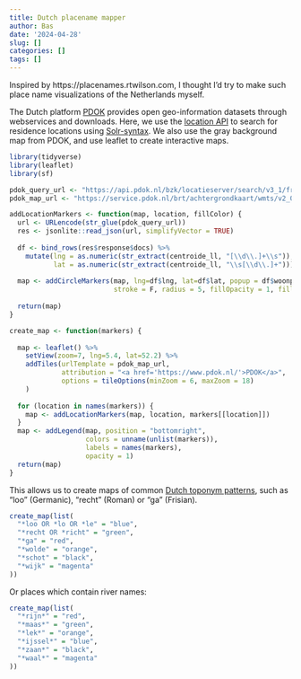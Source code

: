 ```yaml
---
title: Dutch placename mapper
author: Bas
date: '2024-04-28'
slug: []
categories: []
tags: []
---
```


Inspired by https://placenames.rtwilson.com, I thought I'd try to make such place name visualizations of the Netherlands myself.  

The Dutch platform [PDOK](https://www.pdok.nl) provides open geo-information datasets through webservices and downloads. Here, we use the [location API](https://api.pdok.nl/bzk/locatieserver/search/v3_1/ui/) to search for residence locations using [Solr-syntax](https://solr.apache.org/guide/6_6/the-standard-query-parser.html#the-standard-query-parser). We also use the gray background map from PDOK, and use leaflet to create interactive maps.

```r
library(tidyverse)
library(leaflet)
library(sf)

pdok_query_url <- "https://api.pdok.nl/bzk/locatieserver/search/v3_1/free?q={location}&fq=type:woonplaats&fq=bron:BAG&fl=id woonplaatsnaam weergavenaam centroide_ll&df=woonplaatsnaam&rows=100"
pdok_map_url <- "https://service.pdok.nl/brt/achtergrondkaart/wmts/v2_0/grijs/EPSG:3857/{z}/{x}/{y}.png"

addLocationMarkers <- function(map, location, fillColor) {
  url <- URLencode(str_glue(pdok_query_url))
  res <- jsonlite::read_json(url, simplifyVector = TRUE)
  
  df <- bind_rows(res$response$docs) %>% 
    mutate(lng = as.numeric(str_extract(centroide_ll, "[\\d\\.]+\\s")),
           lat = as.numeric(str_extract(centroide_ll, "\\s[\\d\\.]+")))
  
  map <- addCircleMarkers(map, lng=df$lng, lat=df$lat, popup = df$woonplaatsnaam,
                          stroke = F, radius = 5, fillOpacity = 1, fillColor = fillColor, color = fillColor)
  
  return(map)
}

create_map <- function(markers) {
  
  map <- leaflet() %>% 
    setView(zoom=7, lng=5.4, lat=52.2) %>%
    addTiles(urlTemplate = pdok_map_url,
             attribution = "<a href='https://www.pdok.nl/'>PDOK</a>",
             options = tileOptions(minZoom = 6, maxZoom = 18)
    )
  
  for (location in names(markers)) {
    map <- addLocationMarkers(map, location, markers[[location]])
  }
  map <- addLegend(map, position = "bottomright",
                   colors = unname(unlist(markers)),
                   labels = names(markers),
                   opacity = 1)
  return(map)
}
```

This allows us to create maps of common [Dutch toponym patterns](https://nl.wikipedia.org/wiki/Toponiem), such as "loo" (Germanic), "recht" (Roman) or "ga" (Frisian).

```r
create_map(list(
  "*loo OR *lo OR *le" = "blue",
  "*recht OR *richt" = "green",
  "*ga" = "red",
  "*wolde" = "orange",
  "*schot" = "black",
  "*wijk" = "magenta"
))
```

Or places which contain river names:

```r
create_map(list(
  "*rijn*" = "red",
  "*maas*" = "green",
  "*lek*" = "orange",
  "*ijssel*" = "blue",
  "*zaan*" = "black",
  "*waal*" = "magenta"
))
```

